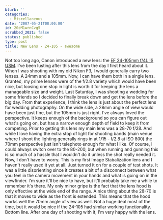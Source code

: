```yaml
---
blurb: ''
categories:
  - Miscellaneous
date: '2007-05-21T00:00:00'
id: 20eM1wrnCvg5
scrubbed_2021: false
status: published
type: post
title: New Lens - 24-105 - awesome
---
```


Not too long ago, Canon introduced a new lens: the
[EF 24-105mm f/4L IS USM](http://www.usa.canon.com/consumer/controller?act=ModelInfoAct&fcategoryid=149&modelid=11924).
I've been lusting after this lens from the day I first heard about
it. When I was shooting with my old Nikon F3, I would generally
carry two lenses. A 24mm and a 105mm. Now, I can have them both in
a single lens. Granted, my prime lenses were of the f/2.8 variety
which would have been nice, but loosing one stop in light is worth
it for keeping the lens a manageable size and weight. Last
Saturday, I was shooting a wedding for some friends so I decided to
finally break down and get the lens before the big day. From that
experience, I think the lens is just about the perfect lens for
wedding photography. On the wide side, a 28mm angle of view would
have been just fine, but the 105mm is just right. I've always loved
the perspective. It keeps enough of the background so you can
figure out what's going on, but has a narrow enough depth of field
to keep it from competing. Prior to getting this lens my main lens
was a 28-70 f/28. And while I love having the extra stop of light
for shooting bands (main venue where I shoot the lighting generally
rings in at 1/15 - f/2.8 at ISO 800) the 70mm perspective just
isn't telephoto enough for what I like. Of course, I could always
switch over to the 80-200, but when running and gunning this is so
much of a hassle that I wouldn't do it unless the shot really
needed it. Now, I don't have to worry. This is my first Image
Stabalization lens and I haven't really used it yet at all. Just
turned it on for a couple of test shots. It was a little
disorienting since it creates a bit of a disconnect between what
you feel in the camera movement in your hands and what is going on
in the viewfinder. I'm sure it'll be nice to have, but it'll
probably take me a while to remember it's there. My only minor
gripe is the fact that the lens hood is only effective at the wide
end of the range. A nice thing about the 28-70 is that it moves to
wide as the front is extended. This means that the hood works well
the 70mm angle of view as well. Not a huge deal most of the time,
but it would be nice if the 24-105 had similar working
functionality. Bottom line. After one day of shooting with it, I'm
very happy with the lens.
